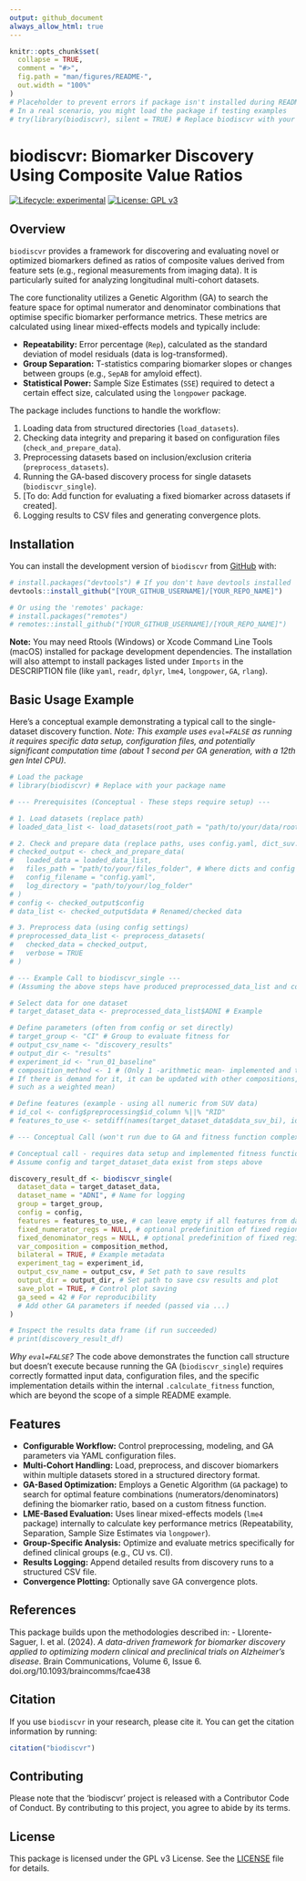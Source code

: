 ```yaml
---
output: github_document
always_allow_html: true
---
```


<!-- README.md is generated from README.Rmd. Please edit that file -->

```r
knitr::opts_chunk$set(
  collapse = TRUE,
  comment = "#>",
  fig.path = "man/figures/README-",
  out.width = "100%"
)
# Placeholder to prevent errors if package isn't installed during README build
# In a real scenario, you might load the package if testing examples
# try(library(biodiscvr), silent = TRUE) # Replace biodiscvr with your package name
```

# biodiscvr: Biomarker Discovery Using Composite Value Ratios

<!-- badges: start -->
[![Lifecycle: experimental](https://img.shields.io/badge/lifecycle-experimental-orange.svg)](https://lifecycle.r-lib.org/articles/stages.html#experimental)
<!-- Uncomment and update these if/when applicable -->
<!-- [![CRAN status](https://www.r-pkg.org/badges/version/biodiscvr)](https://CRAN.R-project.org/package=biodiscvr) -->
<!-- [![R-CMD-check](https://github.com/[YOUR_GITHUB_USERNAME]/[YOUR_REPO_NAME]/actions/workflows/R-CMD-check.yaml/badge.svg)](https://github.com/[YOUR_GITHUB_USERNAME]/[YOUR_REPO_NAME]/actions/workflows/R-CMD-check.yaml) -->
<!-- [![Codecov test coverage](https://codecov.io/gh/[YOUR_GITHUB_USERNAME]/[YOUR_REPO_NAME]/branch/main/graph/badge.svg)](https://app.codecov.io/gh/[YOUR_GITHUB_USERNAME]/[YOUR_REPO_NAME]?branch=main) -->
[![License: GPL v3](https://img.shields.io/badge/License-GPLv3-blue.svg)](https://www.gnu.org/licenses/gpl-3.0)
<!-- badges: end -->


## Overview

`biodiscvr` provides a framework for discovering and evaluating novel or optimized biomarkers defined as ratios of composite values derived from feature sets (e.g., regional measurements from imaging data). It is particularly suited for analyzing longitudinal multi-cohort datasets.

The core functionality utilizes a Genetic Algorithm (GA) to search the feature space for optimal numerator and denominator combinations that optimise specific biomarker performance metrics. These metrics are calculated using linear mixed-effects models and typically include:

*   **Repeatability:** Error percentage (`Rep`), calculated as the standard deviation of model residuals (data is log-transformed).
*   **Group Separation:** T-statistics comparing biomarker slopes or changes between groups (e.g., `SepAB` for amyloid effect).
*   **Statistical Power:** Sample Size Estimates (`SSE`) required to detect a certain effect size, calculated using the `longpower` package.

The package includes functions to handle the workflow:

1.  Loading data from structured directories (`load_datasets`).
2.  Checking data integrity and preparing it based on configuration files (`check_and_prepare_data`).
3.  Preprocessing datasets based on inclusion/exclusion criteria (`preprocess_datasets`).
4.  Running the GA-based discovery process for single datasets (`biodiscvr_single`).
5.  [To do: Add function for evaluating a fixed biomarker across datasets if created].
6.  Logging results to CSV files and generating convergence plots.

## Installation

You can install the development version of `biodiscvr` from [GitHub](https://github.com/[YOUR_GITHUB_USERNAME]/[YOUR_REPO_NAME]) with:

```r
# install.packages("devtools") # If you don't have devtools installed
devtools::install_github("[YOUR_GITHUB_USERNAME]/[YOUR_REPO_NAME]")

# Or using the 'remotes' package:
# install.packages("remotes")
# remotes::install_github("[YOUR_GITHUB_USERNAME]/[YOUR_REPO_NAME]")
```

**Note:** You may need Rtools (Windows) or Xcode Command Line Tools (macOS) installed for package development dependencies. The installation will also attempt to install packages listed under `Imports` in the DESCRIPTION file (like `yaml`, `readr`, `dplyr`, `lme4`, `longpower`, `GA`, `rlang`).

## Basic Usage Example

Here's a conceptual example demonstrating a typical call to the single-dataset discovery function. *Note: This example uses `eval=FALSE` as running it requires specific data setup, configuration files, and potentially significant computation time (about 1 second per GA generation, with a 12th gen Intel CPU).*

```r
# Load the package
# library(biodiscvr) # Replace with your package name

# --- Prerequisites (Conceptual - These steps require setup) ---

# 1. Load datasets (replace path)
# loaded_data_list <- load_datasets(root_path = "path/to/your/data/root")

# 2. Check and prepare data (replace paths, uses config.yaml, dict_suv.csv)
# checked_output <- check_and_prepare_data(
#   loaded_data = loaded_data_list,
#   files_path = "path/to/your/files_folder", # Where dicts and config live
#   config_filename = "config.yaml",
#   log_directory = "path/to/your/log_folder"
# )
# config <- checked_output$config
# data_list <- checked_output$data # Renamed/checked data

# 3. Preprocess data (using config settings)
# preprocessed_data_list <- preprocess_datasets(
#   checked_data = checked_output,
#   verbose = TRUE
# )

# --- Example Call to biodiscvr_single ---
# (Assuming the above steps have produced preprocessed_data_list and config)

# Select data for one dataset
# target_dataset_data <- preprocessed_data_list$ADNI # Example

# Define parameters (often from config or set directly)
# target_group <- "CI" # Group to evaluate fitness for
# output_csv_name <- "discovery_results"
# output_dir <- "results"
# experiment_id <- "run_01_baseline"
# composition_method <- 1 # (Only 1 -arithmetic mean- implemented and tested. 
# If there is demand for it, it can be updated with other compositions, 
# such as a weighted mean)

# Define features (example - using all numeric from SUV data)
# id_col <- config$preprocessing$id_column %||% "RID"
# features_to_use <- setdiff(names(target_dataset_data$data_suv_bi), id_col)

# --- Conceptual Call (won't run due to GA and fitness function complexity) ---
```

```r
# Conceptual call - requires data setup and implemented fitness function
# Assume config and target_dataset_data exist from steps above

discovery_result_df <- biodiscvr_single(
  dataset_data = target_dataset_data,
  dataset_name = "ADNI", # Name for logging
  group = target_group,
  config = config,
  features = features_to_use, # can leave empty if all features from data_suv_bi
  fixed_numerator_regs = NULL, # optional predefinition of fixed regions
  fixed_denominator_regs = NULL, # optional predefinition of fixed regions
  var_composition = composition_method,
  bilateral = TRUE, # Example metadata
  experiment_tag = experiment_id,
  output_csv_name = output_csv, # Set path to save results
  output_dir = output_dir, # Set path to save csv results and plot
  save_plot = TRUE, # Control plot saving
  ga_seed = 42 # For reproducibility
  # Add other GA parameters if needed (passed via ...)
)

# Inspect the results data frame (if run succeeded)
# print(discovery_result_df)
```

*Why `eval=FALSE`?* The code above demonstrates the function call structure but doesn't execute because running the GA (`biodiscvr_single`) requires correctly formatted input data, configuration files, and the specific implementation details within the internal `.calculate_fitness` function, which are beyond the scope of a simple README example.

## Features

*   **Configurable Workflow:** Control preprocessing, modeling, and GA parameters via YAML configuration files.
*   **Multi-Cohort Handling:** Load, preprocess, and discover biomarkers within multiple datasets stored in a structured directory format.
*   **GA-Based Optimization:** Employs a Genetic Algorithm (`GA` package) to search for optimal feature combinations (numerators/denominators) defining the biomarker ratio, based on a custom fitness function.
*   **LME-Based Evaluation:** Uses linear mixed-effects models (`lme4` package) internally to calculate key performance metrics (Repeatability, Separation, Sample Size Estimates via `longpower`).
*   **Group-Specific Analysis:** Optimize and evaluate metrics specifically for defined clinical groups (e.g., CU vs. CI).
*   **Results Logging:** Append detailed results from discovery runs to a structured CSV file.
*   **Convergence Plotting:** Optionally save GA convergence plots.

## References

This package builds upon the methodologies described in:
- Llorente-Saguer, I. et al. (2024). *A data-driven framework for biomarker discovery applied to optimizing modern clinical and preclinical trials on Alzheimer’s disease*. Brain Communications, Volume 6, Issue 6. doi.org/10.1093/braincomms/fcae438


## Citation

If you use `biodiscvr` in your research, please cite it. You can get the citation information by running:

```r
citation("biodiscvr")
```

## Contributing

Please note that the 'biodiscvr' project is released with a Contributor Code of Conduct. By contributing to this project, you agree to abide by its terms.

## License

This package is licensed under the GPL v3 License. See the [LICENSE](LICENSE.md) file for details.